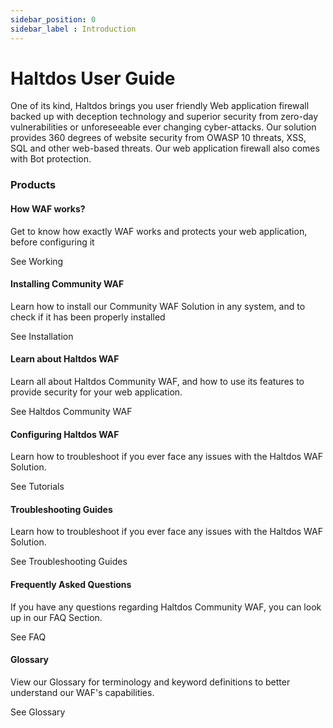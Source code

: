 ```yaml
---
sidebar_position: 0
sidebar_label : Introduction
---
```



# Haltdos User Guide
<div className='gallery'>
  <div className='sub-heading'>
    <p>
      One of its kind, Haltdos brings you user friendly Web application firewall backed up with deception technology and superior security from zero-day vulnerabilities or unforeseeable ever changing cyber-attacks. Our solution provides 360 degrees of website security from OWASP 10 threats, XSS, SQL and other web-based threats. Our web application firewall also comes with Bot protection.
      <br />
    </p>
  </div>
  <div className='sub-heading'>
    <h3>Products</h3>
  </div>
  <div className='card'>
    <h4>How WAF works?</h4>
    <p>Get to know how exactly WAF works and protects your web application, before configuring it</p>
    <VersionedLink to='docs/intro/works'>
      See Working <ArrowRight className='arrow' />
    </VersionedLink>
  </div>
  <div className='card'>
    <h4>Installing Community WAF</h4>
    <p>Learn how to install our Community WAF Solution in any system, and to check if it has been properly installed</p>
    <VersionedLink to='docs/intro/serverfarm'>
      See Installation <ArrowRight className='arrow' />
    </VersionedLink>
  </div>
  <div className='card'>
    <h4>Learn about Haltdos WAF</h4>
    <p>
      Learn all about Haltdos Community WAF, and how to use its features to provide security for your web application.
    </p>
    <VersionedLink to='docs/community-waf'>
      See Haltdos Community WAF <ArrowRight className='arrow' />
    </VersionedLink>
  </div>
  <div className='card'>
    <h4>Configuring Haltdos WAF</h4>
    <p>
      Learn how to troubleshoot if you ever face any issues with the Haltdos WAF Solution.
    </p>
    <VersionedLink to='tutorials/'>
      See Tutorials <ArrowRight className='arrow' />
    </VersionedLink>
  </div>
  <div className='card'>
    <h4>Troubleshooting Guides</h4>
    <p>
      Learn how to troubleshoot if you ever face any issues with the Haltdos WAF Solution.
    </p>
    <VersionedLink to='docs/troubleshooting'>
      See Troubleshooting Guides <ArrowRight className='arrow' />
    </VersionedLink>
  </div>
  <div className='card'>
    <h4>Frequently Asked Questions</h4>
    <p>
      If you have any questions regarding Haltdos Community WAF, you can look up in our FAQ Section.
    </p>
    <VersionedLink to='docs/faq'>
      See FAQ <ArrowRight className='arrow' />
    </VersionedLink>
  </div>
  <div className='card'>
    <h4>Glossary</h4>
    <p>
      View our Glossary for terminology and keyword definitions to better understand our WAF's capabilities.
    </p>
    <VersionedLink to='docs/glossary'>
      See Glossary <ArrowRight className='arrow' />
    </VersionedLink>
  </div>
</div>
